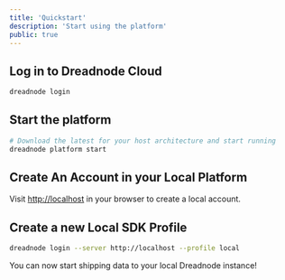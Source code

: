 ```yaml
---
title: 'Quickstart'
description: 'Start using the platform'
public: true
---
```


## Log in to Dreadnode Cloud

```bash
dreadnode login
```


## Start the platform

```bash
# Download the latest for your host architecture and start running
dreadnode platform start
```

## Create An Account in your Local Platform

Visit [http://localhost](http://localhost) in your browser to create a local account.

## Create a new Local SDK Profile

```bash
dreadnode login --server http://localhost --profile local
```

You can now start shipping data to your local Dreadnode instance!